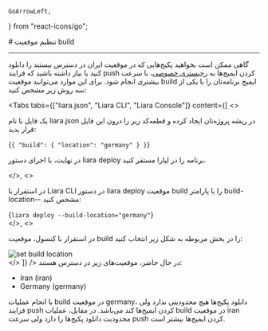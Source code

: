     GoArrowLeft,
} from "react-icons/go";


<Layout>
<Head>
<title>مستندات تنظیم موقعیت build در پلتفرم  - لیارا</title>
</Head>
# تنظیم موقعیت build

<hr className="mb-2" />
گاهی ممکن است بخواهید پکیج‌هایی که در موقعیت ایران در دسترس نیستند را دانلود کنید یا نیاز داشته باشید که فرایند push کردن ایمیج‌ها به <a href="../private-registry" className="text-[#2196f3] ">رجیستری خصوصی</a>، با سرعت بیشتری انجام شود. برای این موارد می‌توانید موقعیت build ایمیج برنامه‌تان را با یکی از سه روش زیر مشخص کنید:

<Tabs 
    tabs={["liara.json", "Liara CLI", "Liara Console"]} 
    content={[
    <>
    <p>
    یک فایل با نام <Important>liara.json</Important> در ریشه‌ پروژه‌تان ایجاد کرده و قطعه‌کد زیر را درون این فایل قرار بدید:
    </p>
    <div className='h-2' />
    <div dir="ltr">
    <Highlight className="json">
        {`{
  "build": {
     "location": "germany"
  }
}`}
    </Highlight>
    </div>
    <div className='h-2' />
    <p>
    در نهایت، با اجرای دستور <Important>liara deploy</Important> برنامه را در لیارا مستقر کنید.
    </p>
    </>,
    <>
    <p>
    در استقرار با Liara CLI در دستور <Important>liara deploy</Important> موقعیت build را با پارامتر <Important>build-location--</Important> مشخص کنید:
    </p>
    <div className='h-2' />
    <div dir="ltr">
    <Highlight className="json">
        {`liara deploy --build-location="germany"`}
    </Highlight>
    </div>
    <div className='h-2' />
    </>,
    <>
    <p>
        در استقرار با کنسول، موقعیت build را در بخش مربوطه به شکل زیر انتخاب کنید:
    </p>
    <div className='h-2' />
    <img src="https://files.liara.ir/liara/docs/set-build-location.png" alt="set build location" />
    <div className='h-2' />
    </>
]} 
/>
در حال حاضر، موقعیت‌های زیر در دسترس هستند:
<div className='h-2' />
<ul>
    <li>Iran (iran)</li>
    <li>Germany (germany)</li>
</ul>
<div className='h-2' />

<Alert variant="info">
<p>
با انجام عملیات build در موقعیت germany، دانلود پکیج‌ها هیچ محدودیتی ندارد ولی فرایند push کردن ایمیج‌ها کند می‌باشد. در مقابل، عملیات build در موقعیت iran محدودیت دانلود پکیج‌ها را دارد ولی سرعت push کردن ایمیج‌ها بیشتر است.
</p>
</Alert>

</Layout>
